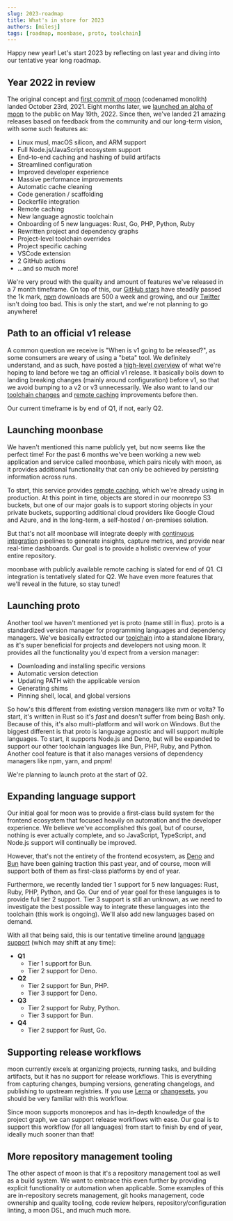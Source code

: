 ```yaml
---
slug: 2023-roadmap
title: What's in store for 2023
authors: [milesj]
tags: [roadmap, moonbase, proto, toolchain]
---
```


Happy new year! Let's start 2023 by reflecting on last year and diving into our tentative year long
roadmap.

<!--truncate-->

## Year 2022 in review

The original concept and
[first commit of moon](https://github.com/moonrepo/moon/commit/62267e3ccda7a45c2e9355fcbddba577ae54403d)
(codenamed monolith) landed October 23rd, 2021. Eight months later, we
[launched an alpha of moon](https://twitter.com/tothemoonrepo/status/1527467865200136192) to the
public on May 19th, 2022. Since then, we've landed 21 amazing releases based on feedback from the
community and our long-term vision, with some such features as:

- Linux musl, macOS silicon, and ARM support
- Full Node.js/JavaScript ecosystem support
- End-to-end caching and hashing of build artifacts
- Streamlined configuration
- Improved developer experience
- Massive performance improvements
- Automatic cache cleaning
- Code generation / scaffolding
- Dockerfile integration
- Remote caching
- New language agnostic toolchain
- Onboarding of 5 new languages: Rust, Go, PHP, Python, Ruby
- Rewritten project and dependency graphs
- Project-level toolchain overrides
- Project specific caching
- VSCode extension
- 2 GitHub actions
- ...and so much more!

We're very proud with the quality and amount of features we've released in a 7 month timeframe. On
top of this, our [GitHub stars](https://github.com/moonrepo/moon/stargazers) have steadily passed
the 1k mark, [npm](https://www.npmjs.com/package/@moonrepo/cli) downloads are 500 a week and
growing, and our [Twitter](https://twitter.com/tothemoonrepo) isn't doing too bad. This is only the
start, and we're not planning to go anywhere!

## Path to an official v1 release

A common question we receive is "When is v1 going to be released?", as some consumers are weary of
using a "beta" tool. We definitely understand, and as such, have posted a
[high-level overview](https://github.com/moonrepo/moon/issues/491) of what we're hoping to land
before we tag an official v1 release. It basically boils down to landing breaking changes (mainly
around configuration) before v1, so that we avoid bumping to a v2 or v3 unnecessarily. We also want
to land our [toolchain changes](#launching-proto) and [remote caching](#launching-moonbase)
improvements before then.

Our current timeframe is by end of Q1, if not, early Q2.

## Launching moonbase

We haven't mentioned this name publicly yet, but now seems like the perfect time! For the past 6
months we've been working a new web application and service called moonbase, which pairs nicely with
moon, as it provides additional functionality that can only be achieved by persisting information
across runs.

To start, this service provides [remote caching](/docs/guides/remote-cache), which we're already
using in production. At this point in time, objects are stored in our moonrepo S3 buckets, but one
of our major goals is to support storing objects in your private buckets, supporting additional
cloud providers like Google Cloud and Azure, and in the long-term, a self-hosted / on-premises
solution.

But that's not all! moonbase will integrate deeply with [continuous integration](/docs/guides/ci)
pipelines to generate insights, capture metrics, and provide near real-time dashboards. Our goal is
to provide a holistic overview of your entire repository.

moonbase with publicly available remote caching is slated for end of Q1. CI integration is
tentatively slated for Q2. We have even more features that we'll reveal in the future, so stay
tuned!

## Launching proto

Another tool we haven't mentioned yet is proto (name still in flux). proto is a standardized version
manager for programming languages and dependency managers. We've basically extracted our
[toolchain](/docs/concepts/toolchain) into a standalone library, as it's super beneficial for
projects and developers not using moon. It provides all the functionality you'd expect from a
version manager:

- Downloading and installing specific versions
- Automatic version detection
- Updating PATH with the applicable version
- Generating shims
- Pinning shell, local, and global versions

So how's this different from existing version managers like nvm or volta? To start, it's written in
Rust so it's _fast_ and doesn't suffer from being Bash only. Because of this, it's also
multi-platform and will work on Windows. But the biggest different is that proto is language
agnostic and will support multiple languages. To start, it supports Node.js and Deno, but will be
expanded to support our other toolchain languages like Bun, PHP, Ruby, and Python. Another cool
feature is that it also manages versions of dependency managers like npm, yarn, and pnpm!

We're planning to launch proto at the start of Q2.

## Expanding language support

Our initial goal for moon was to provide a first-class build system for the frontend ecosystem that
focused heavily on automation and the developer experience. We believe we've accomplished this goal,
but of course, nothing is ever actually complete, and so JavaScript, TypeScript, and Node.js support
will continually be improved.

However, that's not the entirety of the frontend ecosystem, as [Deno](https://deno.land/) and
[Bun](https://bun.sh/) have been gaining traction this past year, and of course, moon will support
both of them as first-class platforms by end of year.

Furthermore, we recently landed tier 1 support for 5 new languages: Rust, Ruby, PHP, Python, and Go.
Our end of year goal for these languages is to provide full tier 2 support. Tier 3 support is still
an unknown, as we need to investigate the best possible way to integrate these languages into the
toolchain (this work is ongoing). We'll also add new languages based on demand.

With all that being said, this is our tentative timeline around
[language support](/docs#supported-languages) (which may shift at any time):

- **Q1**
  - Tier 1 support for Bun.
  - Tier 2 support for Deno.
- **Q2**
  - Tier 2 support for Bun, PHP.
  - Tier 3 support for Deno.
- **Q3**
  - Tier 2 support for Ruby, Python.
  - Tier 3 support for Bun.
- **Q4**
  - Tier 2 support for Rust, Go.

## Supporting release workflows

moon currently excels at organizing projects, running tasks, and building artifacts, but it has no
support for release workflows. This is everything from capturing changes, bumping versions,
generating changelogs, and publishing to upstream registries. If you use
[Lerna](https://github.com/lerna/lerna) or [changesets](https://github.com/changesets/changesets),
you should be very familiar with this workflow.

Since moon supports monorepos and has in-depth knowledge of the project graph, we can support
release workflows with ease. Our goal is to support this workflow (for all languages) from start to
finish by end of year, ideally much sooner than that!

## More repository management tooling

The other aspect of moon is that it's a repository management tool as well as a build system. We
want to embrace this even further by providing explicit functionality or automation when applicable.
Some examples of this are in-repository secrets management, git hooks management, code ownership and
quality tooling, code review helpers, repository/configuration linting, a moon DSL, and much much
more.
